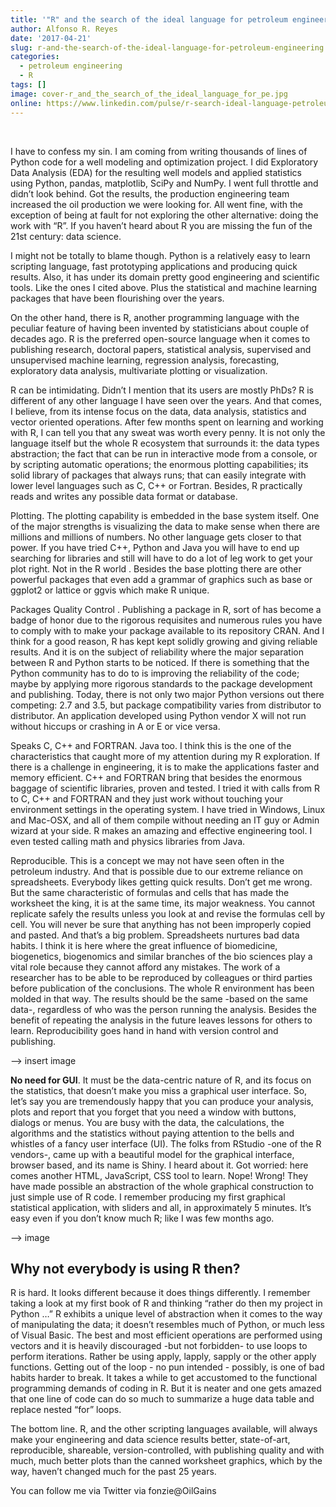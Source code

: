 ```yaml
---
title: '"R" and the search of the ideal language for petroleum engineering'
author: Alfonso R. Reyes
date: '2017-04-21'
slug: r-and-the-search-of-the-ideal-language-for-petroleum-engineering
categories:
  - petroleum engineering
  - R
tags: []
image: cover-r_and_the_search_of_the_ideal_language_for_pe.jpg
online: https://www.linkedin.com/pulse/r-search-ideal-language-petroleum-engineering-alfonso-r-reyes/
---
```


<br>

I have to confess my sin. I am coming from writing thousands of lines of Python code for a well modeling and optimization project. I did Exploratory Data Analysis (EDA) for the resulting well models and applied statistics using Python, pandas, matplotlib, SciPy and NumPy. I went full throttle and didn't look behind. Got the results, the production engineering team increased the oil production we were looking for. All went fine, with the exception of being at fault for not exploring the other alternative: doing the work with "R". If you haven't heard about R you are missing the fun of the 21st century: data science.

I might not be totally to blame though. Python is a relatively easy to learn scripting language, fast prototyping applications and producing quick results. Also, it has under its domain pretty good engineering and scientific tools. Like the ones I cited above. Plus the statistical and machine learning packages that have been flourishing over the years.

On the other hand, there is R, another programming language with the peculiar feature of having been invented by statisticians about couple of decades ago. R is the preferred open-source language when it comes to publishing research, doctoral papers, statistical analysis, supervised and unsupervised machine learning, regression analysis, forecasting, exploratory data analysis, multivariate plotting or visualization.

R can be intimidating. Didn't I mention that its users are mostly PhDs? R is different of any other language I have seen over the years. And that comes, I believe, from its intense focus on the data, data analysis, statistics and vector oriented operations. After few months spent on learning and working with R, I can tell you that any sweat was worth every penny. It is not only the language itself but the whole R ecosystem that surrounds it: the data types abstraction; the fact that can be run in interactive mode from a console, or by scripting automatic operations; the enormous plotting capabilities; its solid library of packages that always runs; that can easily integrate with lower level languages such as C, C++ or Fortran. Besides, R practically reads and writes any possible data format or database.

Plotting. The plotting capability is embedded in the base system itself. One of the major strengths is visualizing the data to make sense when there are millions and millions of numbers. No other language gets closer to that power. If you have tried C++, Python and Java you will have to end up searching for libraries and still will have to do a lot of leg work to get your plot right. Not in the R world . Besides the base plotting there are other powerful packages that even add a grammar of graphics such as base or ggplot2 or lattice or ggvis which make R unique.

Packages Quality Control . Publishing a package in R, sort of has become a badge of honor due to the rigorous requisites and numerous rules you have to comply with to make your package available to its repository CRAN. And I think for a good reason, R has kept kept solidly growing and giving reliable results. And it is on the subject of reliability where the major separation between R and Python starts to be noticed. If there is something that the Python community has to do to is improving the reliability of the code; maybe by applying more rigorous standards to the package development and publishing. Today, there is not only two major Python versions out there competing: 2.7 and 3.5, but package compatibility varies from distributor to distributor. An application developed using Python vendor X will not run without hiccups or crashing in A or E or vice versa.

Speaks C, C++ and FORTRAN. Java too. I think this is the one of the characteristics that caught more of my attention during my R exploration. If there is a challenge in engineering, it is to make the applications faster and memory efficient. C++ and FORTRAN bring that besides the enormous baggage of scientific libraries, proven and tested. I tried it with calls from R to C, C++ and FORTRAN and they just work without touching your environment settings in the operating system. I have tried in Windows, Linux and Mac-OSX, and all of them compile without needing an IT guy or Admin wizard at your side. R makes an amazing and effective engineering tool. I even tested calling math and physics libraries from Java.

Reproducible. This is a concept we may not have seen often in the petroleum industry. And that is possible due to our extreme reliance on spreadsheets. Everybody likes getting quick results. Don't get me wrong. But the same characteristic of formulas and cells that has made the worksheet the king, it is at the same time, its major weakness. You cannot replicate safely the results unless you look at and revise the formulas cell by cell. You will never be sure that anything has not been improperly copied and pasted. And that's a big problem. Spreadsheets nurtures bad data habits. I think it is here where the great influence of biomedicine, biogenetics, biogenomics and similar branches of the bio sciences play a vital role because they cannot afford any mistakes. The work of a researcher has to be able to be reproduced by colleagues or third parties before publication of the conclusions. The whole R environment has been molded in that way. The results should be the same -based on the same data-, regardless of who was the person running the analysis. Besides the benefit of repeating the analysis in the future leaves lessons for others to learn. Reproducibility goes hand in hand with version control and publishing.

---> insert image


**No need for GUI**. It must be the data-centric nature of R, and its focus on the statistics, that doesn't make you miss a graphical user interface. So, let's say you are tremendously happy that you can produce your analysis, plots and report that you forget that you need a window with buttons, dialogs or menus. You are busy with the data, the calculations, the algorithms and the statistics without paying attention to the bells and whistles of a fancy user interface (UI). The folks from RStudio -one of the R vendors-, came up with a beautiful model for the graphical interface, browser based, and its name is Shiny. I heard about it. Got worried: here comes another HTML, JavaScript, CSS tool to learn. Nope! Wrong! They have made possible an abstraction of the whole graphical construction to just simple use of R code. I remember producing my first graphical statistical application, with sliders and all, in approximately 5 minutes. It's easy even if you don't know much R; like I was few months ago.

---> image

## Why not everybody is using R then? 

R is hard. It looks different because it does things differently. I remember taking a look at my first book of R and thinking "rather do then my project in Python ..." R exhibits a unique level of abstraction when it comes to the way of manipulating the data; it doesn't resembles much of Python, or much less of Visual Basic. The best and most efficient operations are performed using vectors and it is heavily discouraged -but not forbidden- to use loops to perform iterations. Rather be using apply, lapply, sapply or the other apply functions. Getting out of the loop - no pun intended - possibly, is one of bad habits harder to break. It takes a while to get accustomed to the functional programming demands of coding in R. But it is neater and one gets amazed that one line of code can do so much to summarize a huge data table and replace nested "for" loops.

The bottom line. R, and the other scripting languages available, will always make your engineering and data science results better, state-of-art, reproducible, shareable, version-controlled, with publishing quality and with much, much better plots than the canned worksheet graphics, which by the way, haven't changed much for the past 25 years.

You can follow me via Twitter via fonzie@OilGains


